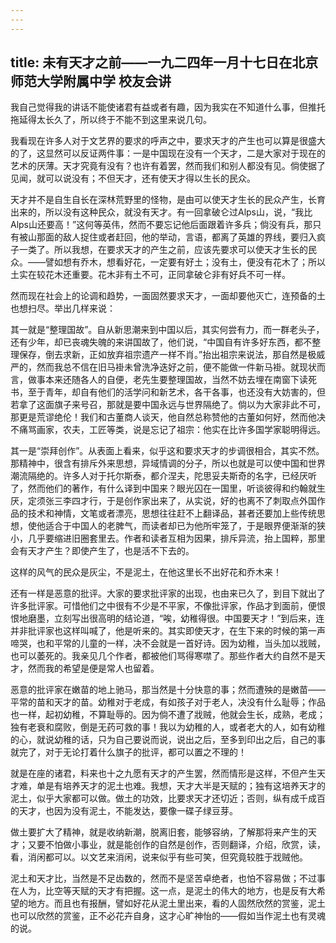 ```yaml
---
---
---
```

title: 未有天才之前——一九二四年一月十七日在北京师范大学附属中学 校友会讲
---



我自己觉得我的讲话不能使诸君有益或者有趣，因为我实在不知道什么事，但推托拖延得太长久了，所以终于不能不到这里来说几句。

我看现在许多人对于文艺界的要求的呼声之中，要求天才的产生也可以算是很盛大的了，这显然可以反证两件事：一是中国现在没有一个天才，二是大家对于现在的艺术的厌薄。天才究竟有没有？也许有着罢，然而我们和别人都没有见。倘使据了见闻，就可以说没有；不但天才，还有使天才得以生长的民众。

天才并不是自生自长在深林荒野里的怪物，是由可以使天才生长的民众产生，长育出来的，所以没有这种民众，就没有天才。有一回拿破仑过Alps山，说，“我比Alps山还要高！”这何等英伟，然而不要忘记他后面跟着许多兵；倘没有兵，那只有被山那面的敌人捉住或者赶回，他的举动，言语，都离了英雄的界线，要归入疯子一类了。所以我想，在要求天才的产生之前，应该先要求可以使天才生长的民众。——譬如想有乔木，想看好花，一定要有好土；没有土，便没有花木了；所以土实在较花木还重要。花木非有土不可，正同拿破仑非有好兵不可一样。

然而现在社会上的论调和趋势，一面固然要求天才，一面却要他灭亡，连预备的土也想扫尽。举出几样来说：

其一就是“整理国故”。自从新思潮来到中国以后，其实何尝有力，而一群老头子，还有少年，却已丧魂失魄的来讲国故了，他们说，“中国自有许多好东西，都不整理保存，倒去求新，正如放弃祖宗遗产一样不肖。”抬出祖宗来说法，那自然是极威严的，然而我总不信在旧马褂未曾洗净迭好之前，便不能做一件新马褂。就现状而言，做事本来还随各人的自便，老先生要整理国故，当然不妨去埋在南窗下读死书，至于青年，却自有他们的活学问和新艺术，各干各事，也还没有大妨害的，但若拿了这面旗子来号召，那就是要中国永远与世界隔绝了。倘以为大家非此不可，那更是荒谬绝伦！我们和古董商人谈天，他自然总称赞他的古董如何好，然而他决不痛骂画家，农夫，工匠等类，说是忘记了祖宗：他实在比许多国学家聪明得远。

其一是“崇拜创作”。从表面上看来，似乎这和要求天才的步调很相合，其实不然。那精神中，很含有排斥外来思想，异域情调的分子，所以也就是可以使中国和世界潮流隔绝的。许多人对于托尔斯泰，都介涅夫，陀思妥夫斯奇的名字，已经厌听了，然而他们的著作，有什么译到中国来？眼光囚在一国里，听谈彼得和约翰就生厌，定须张三李四才行，于是创作家出来了，从实说，好的也离不了刺取点外国作品的技术和神情，文笔或者漂亮，思想往往赶不上翻译品，甚者还要加上些传统思想，使他适合于中国人的老脾气，而读者却已为他所牢笼了，于是眼界便渐渐的狭小，几乎要缩进旧圈套里去。作者和读者互相为因果，排斥异流，抬上国粹，那里会有天才产生？即使产生了，也是活不下去的。

这样的风气的民众是灰尘，不是泥土，在他这里长不出好花和乔木来！

还有一样是恶意的批评。大家的要求批评家的出现，也由来已久了，到目下就出了许多批评家。可惜他们之中很有不少是不平家，不像批评家，作品才到面前，便恨恨地磨墨，立刻写出很高明的结论道，“唉，幼稚得很。中国要天才！”到后来，连并非批评家也这样叫喊了，他是听来的。其实即使天才，在生下来的时候的第一声啼哭，也和平常的儿童的一样，决不会就是一首好诗。因为幼稚，当头加以戕贼，也可以萎死的。我亲见几个作者，都被他们骂得寒噤了。那些作者大约自然不是天才，然而我的希望是便是常人也留着。

恶意的批评家在嫩苗的地上驰马，那当然是十分快意的事；然而遭殃的是嫩苗——平常的苗和天才的苗。幼稚对于老成，有如孩子对于老人，决没有什么耻辱；作品也一样，起初幼稚，不算耻辱的。因为倘不遭了戕贼，他就会生长，成熟，老成；独有老衰和腐败，倒是无药可救的事！我以为幼稚的人，或者老大的人，如有幼稚的心，就说幼稚的话，只为自己要说而说，说出之后，至多到印出之后，自己的事就完了，对于无论打着什么旗子的批评，都可以置之不理的！

就是在座的诸君，料来也十之九愿有天才的产生罢，然而情形是这样，不但产生天才难，单是有培养天才的泥土也难。我想，天才大半是天赋的；独有这培养天才的泥土，似乎大家都可以做。做土的功效，比要求天才还切近；否则，纵有成千成百的天才，也因为没有泥土，不能发达，要像一碟子绿豆芽。

做土要扩大了精神，就是收纳新潮，脱离旧套，能够容纳，了解那将来产生的天才；又要不怕做小事业，就是能创作的自然是创作，否则翻译，介绍，欣赏，读，看，消闲都可以。以文艺来消闲，说来似乎有些可笑，但究竟较胜于戕贼他。

泥土和天才比，当然是不足齿数的，然而不是坚苦卓绝者，也怕不容易做；不过事在人为，比空等天赋的天才有把握。这一点，是泥土的伟大的地方，也是反有大希望的地方。而且也有报酬，譬如好花从泥土里出来，看的人固然欣然的赏鉴，泥土也可以欣然的赏鉴，正不必花卉自身，这才心旷神怡的——假如当作泥土也有灵魂的说。